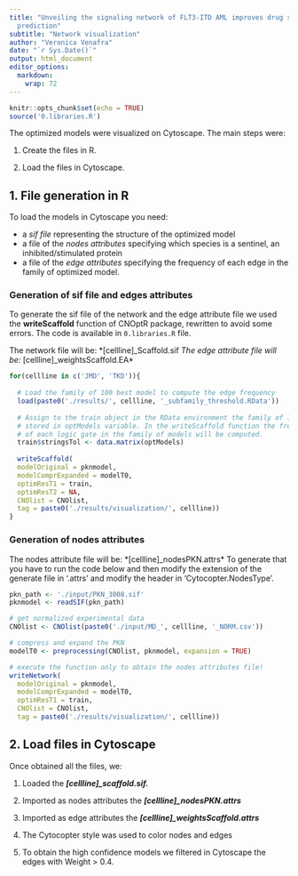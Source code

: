 ```yaml
---
title: "Unveiling the signaling network of FLT3-ITD AML improves drug sensitivity
  prediction"
subtitle: "Network visualization" 
author: "Veronica Venafra"
date: "`r Sys.Date()`"
output: html_document
editor_options: 
  markdown: 
    wrap: 72
---
```


```r
knitr::opts_chunk$set(echo = TRUE)
source('0.libraries.R')
```

The optimized models were visualized on Cytoscape. The main steps were:

1.  Create the files in R.

2.  Load the files in Cytoscape.

## 1. File generation in R

To load the models in Cytoscape you need:

-   a *sif file* representing the structure of the optimized model
-   a file of the *nodes attributes* specifying which species is a
    sentinel, an inhibited/stimulated protein
-   a file of the *edge attributes* specifying the frequency of each
    edge in the family of optimized model.

### Generation of sif file and edges attributes

To generate the sif file of the network and the edge attribute file we
used the **writeScaffold** function of CNOptR package, rewritten to
avoid some errors. The code is available in `0.libraries.R` file.

The network file will be: \*[cellline]\_Scaffold.sif *The edge attribute
file will be:* [cellline]\_weightsScaffold.EA\*

```r

for(cellline in c('JMD', 'TKD')){
  
  # Load the family of 100 best model to compute the edge frequency
  load(paste0('./results/', cellline, '_subfamily_threshold.RData'))
  
  # Assign to the train object in the RData environment the family of 100 models
  # stored in optModels variable. In the writeScaffold function the frequency
  # of each logic gate in the family of models will be computed.
  train$stringsTol <- data.matrix(optModels)
  
  writeScaffold(
  modelOriginal = pknmodel,
  modelComprExpanded = modelT0,
  optimResT1 = train,
  optimResT2 = NA,
  CNOlist = CNOlist,
  tag = paste0('./results/visualization/', cellline))
}
```

### Generation of nodes attributes

The nodes attribute file will be: \*[cellline]\_nodesPKN.attrs\* To
generate that you have to run the code below and then modify the
extension of the generate file in '.attrs' and modify the header in
'Cytocopter.NodesType'.

```r
pkn_path <- './input/PKN_3008.sif'
pknmodel <- readSIF(pkn_path)

# get normalized experimental data
CNOlist <- CNOlist(paste0('./input/MD_', cellline, '_NORM.csv'))

# compress and expand the PKN
modelT0 <- preprocessing(CNOlist, pknmodel, expansion = TRUE)

# execute the function only to obtain the nodes attributes file!
writeNetwork(
  modelOriginal = pknmodel,
  modelComprExpanded = modelT0,
  optimResT1 = train,
  CNOlist = CNOlist,
  tag = paste0('./results/visualization/', cellline))
```

## 2. Load files in Cytoscape

Once obtained all the files, we:

1.  Loaded the ***[cellline]\_scaffold.sif.***

2.  Imported as nodes attributes the ***[cellline]\_nodesPKN.attrs***

3.  Imported as edge attributes the
    ***[cellline]\_weightsScaffold.attrs***

4.  The Cytocopter style was used to color nodes and edges

5.  To obtain the high confidence models we filtered in Cytoscape the
    edges with Weight \> 0.4.
